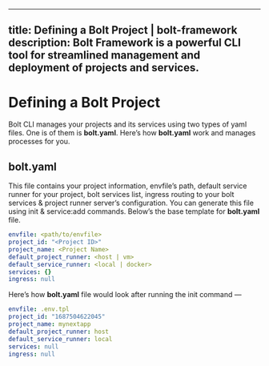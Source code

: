 

---
title: Defining a Bolt Project | bolt-framework
description: Bolt Framework is a powerful CLI tool for streamlined management and deployment of projects and services.
---


<Meta title="Getting Started/Defining a Bolt Project" />

# Defining a Bolt Project

Bolt CLI manages your projects and its services using two types of yaml files. One is of them is **bolt.yaml**. Here’s how **bolt.yaml** work and manages processes for you.

## bolt.yaml

This file contains your project information, envfile’s path, default service runner for your project, bolt services list, ingress routing to your bolt services & project runner server’s configuration.
You can generate this file using init & service:add commands. Below’s the base template for **bolt.yaml** file.

```yaml
envfile: <path/to/envfile>
project_id: "<Project ID>"
project_name: <Project Name>
default_project_runner: <host | vm>
default_service_runner: <local | docker>
services: {}
ingress: null
```

Here’s how **bolt.yaml** file would look after running the init command —

```yaml
envfile: .env.tpl
project_id: "1687504622045"
project_name: mynextapp
default_project_runner: host
default_service_runner: local
services: null
ingress: null
```


